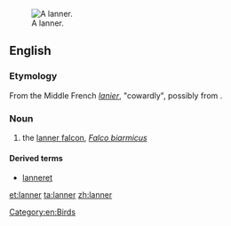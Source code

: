 [[Image:Lanner Falcon 800.jpg|thumb|A lanner.]]
==English==

===Etymology===

From the Middle French ''[[lanier]]'', "cowardly", possibly from {{etyl|la|en}} {{m|la|lānārius}}.

===Noun===
{{en-noun}}

# the [[lanner falcon]], ''[[Falco biarmicus]]''

====Derived terms====
*[[lanneret]]

{{wikipedia|Lanner Falcon}}

[[Category:en:Birds]]

[[et:lanner]]
[[ta:lanner]]
[[zh:lanner]]